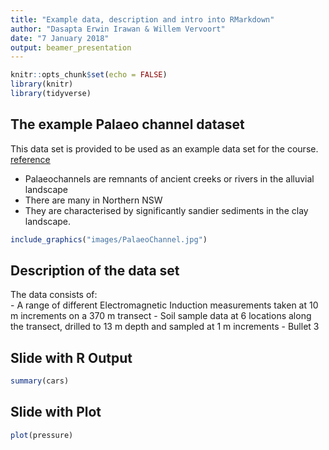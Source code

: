 ```yaml
---
title: "Example data, description and intro into RMarkdown"
author: "Dasapta Erwin Irawan & Willem Vervoort"
date: "7 January 2018"
output: beamer_presentation
---
```


```r
knitr::opts_chunk$set(echo = FALSE)
library(knitr)
library(tidyverse)
```

## The example Palaeo channel dataset

This data set is provided to be used as an example data set for the course. 
[reference](http://www.publish.csiro.au/sr/sr05037)

* Palaeochannels are remnants of ancient creeks or rivers in the alluvial landscape
* There are many in Northern NSW
* They are characterised by significantly sandier sediments in the clay landscape.

```r
include_graphics("images/PalaeoChannel.jpg")
```


## Description of the data set

The data consists of:  
- A range of different Electromagnetic Induction measurements taken at 10 m increments on a 370 m transect
- Soil sample data at 6 locations along the transect, drilled to 13 m depth and sampled at 1 m increments
- Bullet 3

## Slide with R Output

```r
summary(cars)
```

## Slide with Plot

```r
plot(pressure)
```

